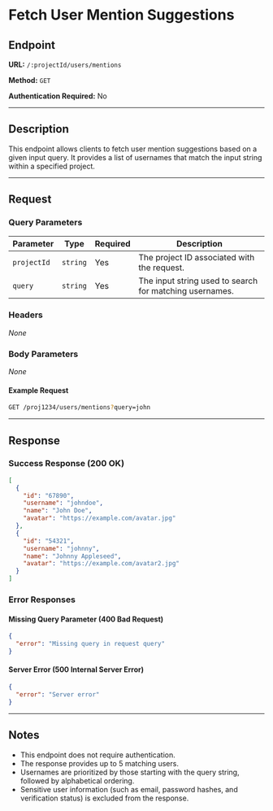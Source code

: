 # Fetch User Mention Suggestions

## Endpoint

**URL:** `/:projectId/users/mentions`

**Method:** `GET`

**Authentication Required:** No

---

## Description

This endpoint allows clients to fetch user mention suggestions based on a given input query. It provides a list of usernames that match the input string within a specified project.

---

## Request

### Query Parameters

| Parameter   | Type     | Required | Description                                                |
| ----------- | -------- | -------- | ---------------------------------------------------------- |
| `projectId` | `string` | Yes      | The project ID associated with the request.               |
| `query`     | `string` | Yes      | The input string used to search for matching usernames.   |

### Headers

*None*

### Body Parameters

*None*

#### Example Request

```sh
GET /proj1234/users/mentions?query=john
```

---

## Response

### Success Response (200 OK)

```json
[
  {
    "id": "67890",
    "username": "johndoe",
    "name": "John Doe",
    "avatar": "https://example.com/avatar.jpg"
  },
  {
    "id": "54321",
    "username": "johnny",
    "name": "Johnny Appleseed",
    "avatar": "https://example.com/avatar2.jpg"
  }
]
```

### Error Responses

#### Missing Query Parameter (400 Bad Request)

```json
{
  "error": "Missing query in request query"
}
```

#### Server Error (500 Internal Server Error)

```json
{
  "error": "Server error"
}
```

---

## Notes

- This endpoint does not require authentication.
- The response provides up to 5 matching users.
- Usernames are prioritized by those starting with the query string, followed by alphabetical ordering.
- Sensitive user information (such as email, password hashes, and verification status) is excluded from the response.

